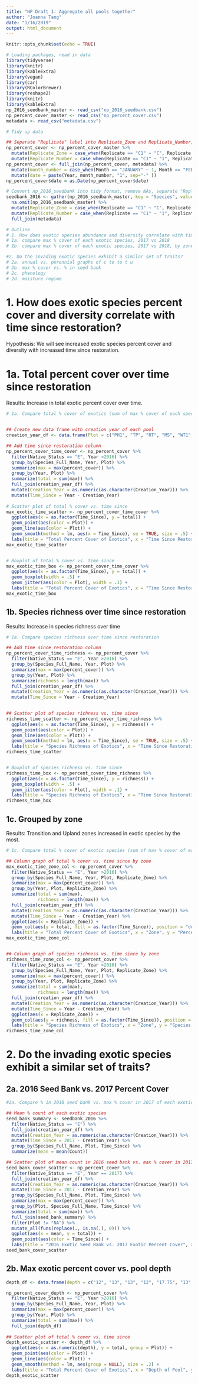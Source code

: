 ```yaml
---
title: "NP Draft 1: Aggregate all pools together"
author: "Joanna Tang"
date: "1/16/2019"
output: html_document
---
```


```r
knitr::opts_chunk$set(echo = TRUE)
```

```r

# Loading packages, read in data
library(tidyverse)
library(knitr)
library(kableExtra)
library(vegan)
library(car)
library(RColorBrewer)
library(reshape2)
library(knitr)
library(kableExtra)
np_2016_seedbank_master <- read_csv("np_2016_seedbank.csv")
np_percent_cover_master <- read_csv("np_percent_cover.csv")
metadata <- read_csv("metadata.csv")

```

```r

# Tidy up data

## Separate "Replicate" label into Replicate_Zone and Replicate_Number, join with species metadata, convert month and year to "date" column
np_percent_cover <- np_percent_cover_master %>% 
  mutate(Replicate_Zone = case_when(Replicate == "C1" ~ "C", Replicate == "C2" ~ "C", Replicate == "C3" ~ "C", Replicate == "T1" ~ "T", Replicate == "T2" ~ "T", Replicate == "T3" ~ "T", Replicate == "U1" ~ "U", Replicate == "U2" ~ "U", Replicate == "U3" ~ "U")) %>% 
  mutate(Replicate_Number = case_when(Replicate == "C1" ~ "1", Replicate == "C2" ~ "2", Replicate == "C3" ~ "3", Replicate == "T1" ~ "1", Replicate == "T2" ~ "2", Replicate == "T3" ~ "3", Replicate == "U1" ~ "1", Replicate == "U2" ~ "2", Replicate == "U3" ~ "3"))
np_percent_cover <- full_join(np_percent_cover, metadata) %>% 
  mutate(month_number = case_when(Month == "JANUARY" ~ 1, Month == "FEBRUARY" ~ 2, Month == "MARCH" ~ 3, Month == "APRIL" ~ 4, Month == "MAY" ~ 5, Month == "JUNE" ~ 6, Month == "JULY" ~ 7, Month == "AUGUST" ~ 8, Month == "SEPTEMBER" ~ 9, Month == "OCTOBER" ~ 10, Month == "NOVEMBER" ~ 11, Month == "DECEMBER" ~ 12)) %>% 
  mutate(date = paste(Year, month_number, "1", sep="-" ))
np_percent_cover$date = as.Date(np_percent_cover$date)

# Convert np_2016_seedbank into tidy format, remove NAs, separate "Replicate" label into Replicate_Zone and Replicate_Number
seedbank_2016 <- gather(np_2016_seedbank_master, key = "Species", value = "Count", -c(Plot, Replicate)) %>% 
  na.omit(np_2016_seedbank_master) %>% 
  mutate(Replicate_Zone = case_when(Replicate == "C1" ~ "C", Replicate == "C2" ~ "C", Replicate == "C3" ~ "C", Replicate == "T1" ~ "T", Replicate == "T2" ~ "T", Replicate == "T3" ~ "T", Replicate == "U1" ~ "U", Replicate == "U2" ~ "U", Replicate == "U3" ~ "U")) %>% 
  mutate(Replicate_Number = case_when(Replicate == "C1" ~ "1", Replicate == "C2" ~ "2", Replicate == "C3" ~ "3", Replicate == "T1" ~ "1", Replicate == "T2" ~ "2", Replicate == "T3" ~ "3", Replicate == "U1" ~ "1", Replicate == "U2" ~ "2", Replicate == "U3" ~ "3")) %>% 
  full_join(metadata)


```


```r

# Outline
# 1. How does exotic species abundance and diversity correlate with time since restoration?
# 1a. compare max % cover of each exotic species, 2017 vs 2018
# 1b. compare max % cover of each exotic species, 2017 vs 2018, by zone

#2. Do the invading exotic species exhibit a similar set of traits?
# 2a. annual vs. perennial graphs of c to to t u
# 2b. max % cover vs. % in seed bank
# 2c. phenology
# 2d. moisture regime

```

# 1. How does exotic species percent cover and diversity correlate with time since restoration?

Hypothesis: We will see increased exotic species percent cover and diversity with increased time since restoration.

# 1a. Total percent cover over time since restoration

Results: Increase in total exotic percent cover over time.

```r

# 1a. Compare total % cover of exotics (sum of max % cover of each species) over time since restoration


## Create new data frame with creation year of each pool
creation_year_df <- data.frame(Plot = c("PH1", "TP", "RT", "MS", "WT1", "WT2", "CS"), Creation_Year = c("2010", "2012", "2012", "2015", "2014", "2014", "2013"))

## Add time since restoration column
np_percent_cover_time_cover <- np_percent_cover %>%
  filter(Native_Status == "E", Year >2016) %>% 
  group_by(Species_Full_Name, Year, Plot) %>% 
  summarize(max = max(percent_cover)) %>% 
  group_by(Year, Plot) %>% 
  summarize(total = sum(max)) %>% 
  full_join(creation_year_df) %>% 
  mutate(Creation_Year = as.numeric(as.character(Creation_Year))) %>% 
  mutate(Time_Since = Year - Creation_Year)
  
# Scatter plot of total % cover vs. time since
max_exotic_time_scatter <- np_percent_cover_time_cover %>% 
  ggplot(aes(x = as.factor(Time_Since), y = total)) +
  geom_point(aes(color = Plot)) +
  geom_line(aes(color = Plot)) +
  geom_smooth(method = lm, aes(x = Time_Since), se = TRUE, size = .5) +
  labs(title = "Total Percent Cover of Exotics", x = "Time Since Restoration", y = "Percent Cover", caption = "More variation as time increases; PH1, CS, TP decreased")
max_exotic_time_scatter


# Boxplot of total % cover vs. time since
max_exotic_time_box <- np_percent_cover_time_cover %>% 
  ggplot(aes(x = as.factor(Time_Since), y = total)) +
  geom_boxplot(width = .5) +
  geom_jitter(aes(color = Plot), width = .1) +
  labs(title = "Total Percent Cover of Exotics", x = "Time Since Restoration", y = "Percent Cover", caption = "More variation as time increases; PH1, CS, TP decreased")
max_exotic_time_box

```


## 1b. Species richness over time since restoration

Results: Increase in species richness over time

```r

# 1a. Compare species richness over time since restoration

## Add time since restoration column
np_percent_cover_time_richness <- np_percent_cover %>%
  filter(Native_Status == "E", Year >2016) %>% 
  group_by(Species_Full_Name, Year, Plot) %>% 
  summarize(max = max(percent_cover)) %>% 
  group_by(Year, Plot) %>% 
  summarize(richness = length(max)) %>% 
  full_join(creation_year_df) %>% 
  mutate(Creation_Year = as.numeric(as.character(Creation_Year))) %>% 
  mutate(Time_Since = Year - Creation_Year)
  

## Scatter plot of species richness vs. time since
richness_time_scatter <- np_percent_cover_time_richness %>% 
  ggplot(aes(x = as.factor(Time_Since), y = richness)) +
  geom_point(aes(color = Plot)) +
  geom_line(aes(color = Plot)) +
  geom_smooth(method = lm, aes(x = Time_Since), se = TRUE, size = .5) +
  labs(title = "Species Richness of Exotics", x = "Time Since Restoration", y = "Species Richness", caption = "More variation as time increases; PH1, CS, MS decreased")
richness_time_scatter


# Boxplot of species richness vs. time since
richness_time_box <- np_percent_cover_time_richness %>% 
  ggplot(aes(x = as.factor(Time_Since), y = richness)) +
  geom_boxplot(width = .5) +
  geom_jitter(aes(color = Plot), width = .1) +
  labs(title = "Species Richness of Exotics", x = "Time Since Restoration", y = "Species Richness")
richness_time_box

```

## 1c. Grouped by zone

Results: Transition and Upland zones increased in exotic species by the most.

```r

# 1c. Compare total % cover of exotic species (sum of max % cover of each species) and species richness over time since by zone

## Column graph of total % cover vs. time since by zone
max_exotic_time_zone_col <- np_percent_cover %>%
  filter(Native_Status == "E", Year >2016) %>% 
  group_by(Species_Full_Name, Year, Plot, Replicate_Zone) %>% 
  summarize(max = max(percent_cover)) %>% 
  group_by(Year, Plot, Replicate_Zone) %>% 
  summarize(total = sum(max),
            richness = length(max)) %>% 
  full_join(creation_year_df) %>% 
  mutate(Creation_Year = as.numeric(as.character(Creation_Year))) %>% 
  mutate(Time_Since = Year - Creation_Year) %>% 
  ggplot(aes(x = Replicate_Zone)) +
  geom_col(aes(y = total, fill = as.factor(Time_Since)), position = "dodge") +
  labs(title = "Total Percent Cover of Exotics", x = "Zone", y = "Percent Cover", caption = "Transition and Upland zones increased much more")
max_exotic_time_zone_col


## Column graph of species richness vs. time since by zone
richness_time_zone_col <- np_percent_cover %>%
  filter(Native_Status == "E", Year >2016) %>% 
  group_by(Species_Full_Name, Year, Plot, Replicate_Zone) %>% 
  summarize(max = max(percent_cover)) %>% 
  group_by(Year, Plot, Replicate_Zone) %>% 
  summarize(total = sum(max),
            richness = length(max)) %>% 
  full_join(creation_year_df) %>% 
  mutate(Creation_Year = as.numeric(as.character(Creation_Year))) %>% 
  mutate(Time_Since = Year - Creation_Year) %>% 
  ggplot(aes(x = Replicate_Zone)) +
  geom_col(aes(y = richness, fill = as.factor(Time_Since)), position = "dodge") +
  labs(title = "Species Richness of Exotics", x = "Zone", y = "Species Richness", caption = "Transition zone increased most")
richness_time_zone_col

```


# 2. Do the invading exotic species exhibit a similar set of traits?

## 2a. 2016 Seed Bank vs. 2017 Percent Cover

```r

#2a. Compare % in 2016 seed bank vs. max % cover in 2017 of each exotic species, grouped by time since restoraitn

## Mean % count of each exotic species
seed_bank_summary <- seedbank_2016 %>%
  filter(Native_Status == "E") %>% 
  full_join(creation_year_df) %>% 
  mutate(Creation_Year = as.numeric(as.character(Creation_Year))) %>% 
  mutate(Time_Since = 2017 - Creation_Year) %>% 
  group_by(Species_Full_Name, Plot, Time_Since) %>% 
  summarize(mean = mean(Count))

## Scatter plot of mean count in 2016 seed bank vs. max % cover in 2017 of each exotic species, colored by time since restoration
seed_bank_cover_scatter <- np_percent_cover %>%
  filter(Native_Status == "E", Year == 2017) %>% 
  full_join(creation_year_df) %>% 
  mutate(Creation_Year = as.numeric(as.character(Creation_Year))) %>% 
  mutate(Time_Since = 2017 - Creation_Year) %>% 
  group_by(Species_Full_Name, Plot, Time_Since) %>% 
  summarize(max = max(percent_cover)) %>% 
  group_by(Plot, Species_Full_Name, Time_Since) %>% 
  summarize(total = sum(max)) %>% 
  full_join(seed_bank_summary) %>% 
  filter(Plot != "NA") %>% 
  mutate_all(funs(replace(., is.na(.), 0))) %>% 
  ggplot(aes(x = mean, y = total)) +
  geom_point(aes(color = Time_Since)) +
  labs(title = "2016 Exotic Seed Bank vs. 2017 Exotic Percent Cover", x = "Abundance in seed bank", y = "Percent Cover")
seed_bank_cover_scatter


```

## 2b. Max exotic percent cover vs. pool depth

```r

depth_df <- data.frame(depth = c("12", "13", "13", "12", "17.75", "13", "15.5", "12", "13", "13", "12", "17.75", "13", "15.5"), Plot = c("CS", "MS", "PH1", "RT", "TP", "WT1", "WT2", "CS", "MS", "PH1", "RT", "TP", "WT1", "WT2"), total = np_percent_cover_depth$total)

np_percent_cover_depth <- np_percent_cover %>%
  filter(Native_Status == "E", Year >2016) %>% 
  group_by(Species_Full_Name, Year, Plot) %>% 
  summarize(max = max(percent_cover)) %>% 
  group_by(Year, Plot) %>% 
  summarize(total = sum(max)) %>% 
  full_join(depth_df)
  
## Scatter plot of total % cover vs. time since
depth_exotic_scatter <- depth_df %>% 
  ggplot(aes(x = as.numeric(depth), y = total, group = Plot)) +
  geom_point(aes(color = Plot)) +
  geom_line(aes(color = Plot)) +
  geom_smooth(method = lm, aes(group = NULL), size = .2) +
  labs(title = "Total Percent Cover of Exotics", x = "Depth of Pool", y = "Percent Cover", caption = "Deeper pools have less exotics")
depth_exotic_scatter

```

